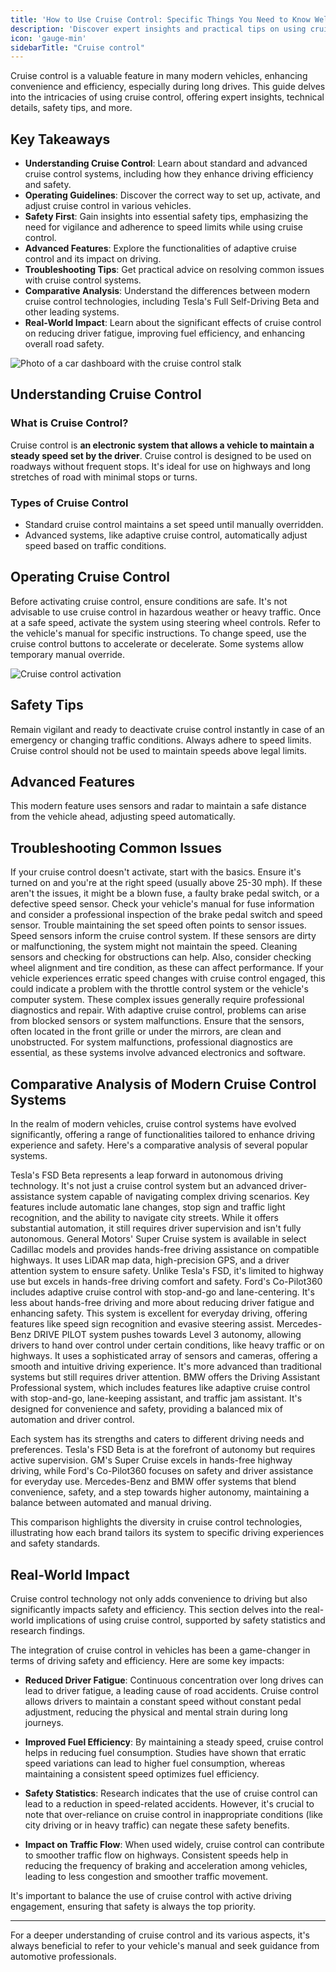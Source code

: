 ```yaml
---
title: 'How to Use Cruise Control: Specific Things You Need to Know Well'
description: 'Discover expert insights and practical tips on using cruise control effectively. This comprehensive guide covers everything from basic operations to advanced features, safety tips, and troubleshooting.'
icon: 'gauge-min'
sidebarTitle: "Cruise control"
---
```


Cruise control is a valuable feature in many modern vehicles, enhancing convenience and efficiency, especially during long drives. This guide delves into the intricacies of using cruise control, offering expert insights, technical details, safety tips, and more.

## Key Takeaways

- **Understanding Cruise Control**: Learn about standard and advanced cruise control systems, including how they enhance driving efficiency and safety.
- **Operating Guidelines**: Discover the correct way to set up, activate, and adjust cruise control in various vehicles.
- **Safety First**: Gain insights into essential safety tips, emphasizing the need for vigilance and adherence to speed limits while using cruise control.
- **Advanced Features**: Explore the functionalities of adaptive cruise control and its impact on driving.
- **Troubleshooting Tips**: Get practical advice on resolving common issues with cruise control systems.
- **Comparative Analysis**: Understand the differences between modern cruise control technologies, including Tesla's Full Self-Driving Beta and other leading systems.
- **Real-World Impact**: Learn about the significant effects of cruise control on reducing driver fatigue, improving fuel efficiency, and enhancing overall road safety.


![Photo of a car dashboard with the cruise control stalk](https://driving-tests.org/wp-content/uploads/2012/07/cruise-control.jpg)

## Understanding Cruise Control

### What is Cruise Control?
Cruise control is **an electronic system that allows a vehicle to maintain a steady speed set by the driver**. Cruise control is designed to be used on roadways without frequent stops. It's ideal for use on highways and long stretches of road with minimal stops or turns.

### Types of Cruise Control
- Standard cruise control maintains a set speed until manually overridden. 
- Advanced systems, like adaptive cruise control, automatically adjust speed based on traffic conditions.

## Operating Cruise Control

<Tabs>
  <Tab title="Setting Up">
    Before activating cruise control, ensure conditions are safe. It's not advisable to use cruise control in hazardous weather or heavy traffic.
  </Tab>

  <Tab title="Activating">
    Once at a safe speed, activate the system using steering wheel controls. Refer to the vehicle's manual for specific instructions.
  </Tab>

  <Tab title="Adjusting Speed">
    To change speed, use the cruise control buttons to accelerate or decelerate. Some systems allow temporary manual override.
  </Tab>
</Tabs>

![Cruise control activation](https://driving-tests.org/wp-content/uploads/2012/03/cruise-button.jpg)

## Safety Tips

<CardGroup cols={2}>
  <Card title="Be Alert" icon="circle-exclamation">
    Remain vigilant and ready to deactivate cruise control instantly in case of an emergency or changing traffic conditions.
  </Card>

  <Card title="Speed Limits" icon="gauge">
    Always adhere to speed limits. Cruise control should not be used to maintain speeds above legal limits.
  </Card>
</CardGroup>

## Advanced Features

<Accordion title="Adaptive Cruise Control">
This modern feature uses sensors and radar to maintain a safe distance from the vehicle ahead, adjusting speed automatically.
</Accordion>

## Troubleshooting Common Issues
<AccordionGroup>
  <Accordion title="System Not Activating">
    If your cruise control doesn't activate, start with the basics. Ensure it's turned on and you're at the right speed (usually above 25-30 mph). If these aren't the issues, it might be a blown fuse, a faulty brake pedal switch, or a defective speed sensor. Check your vehicle's manual for fuse information and consider a professional inspection of the brake pedal switch and speed sensor.
  </Accordion>

  <Accordion title="Failing to Maintain Set Speed">
    Trouble maintaining the set speed often points to sensor issues. Speed sensors inform the cruise control system. If these sensors are dirty or malfunctioning, the system might not maintain the speed. Cleaning sensors and checking for obstructions can help. Also, consider checking wheel alignment and tire condition, as these can affect performance.
  </Accordion>

  <Accordion title="Erratic Speed Changes">
    If your vehicle experiences erratic speed changes with cruise control engaged, this could indicate a problem with the throttle control system or the vehicle's computer system. These complex issues generally require professional diagnostics and repair.
  </Accordion>

  <Accordion title="Adaptive Cruise Control Problems">
    With adaptive cruise control, problems can arise from blocked sensors or system malfunctions. Ensure that the sensors, often located in the front grille or under the mirrors, are clean and unobstructed. For system malfunctions, professional diagnostics are essential, as these systems involve advanced electronics and software.
  </Accordion>
</AccordionGroup>

## Comparative Analysis of Modern Cruise Control Systems

In the realm of modern vehicles, cruise control systems have evolved significantly, offering a range of functionalities tailored to enhance driving experience and safety. Here's a comparative analysis of several popular systems.

<AccordionGroup>

  <Accordion title="Tesla Full Self-Driving (FSD) Beta">
    Tesla's FSD Beta represents a leap forward in autonomous driving technology. It's not just a cruise control system but an advanced driver-assistance system capable of navigating complex driving scenarios. Key features include automatic lane changes, stop sign and traffic light recognition, and the ability to navigate city streets. While it offers substantial automation, it still requires driver supervision and isn't fully autonomous.
  </Accordion>

  <Accordion title="GM's Super Cruise">
    General Motors' Super Cruise system is available in select Cadillac models and provides hands-free driving assistance on compatible highways. It uses LiDAR map data, high-precision GPS, and a driver attention system to ensure safety. Unlike Tesla's FSD, it's limited to highway use but excels in hands-free driving comfort and safety.
  </Accordion>

  <Accordion title="Ford Co-Pilot360">
    Ford's Co-Pilot360 includes adaptive cruise control with stop-and-go and lane-centering. It's less about hands-free driving and more about reducing driver fatigue and enhancing safety. This system is excellent for everyday driving, offering features like speed sign recognition and evasive steering assist.
  </Accordion>

  <Accordion title="Mercedes-Benz DRIVE PILOT">
    Mercedes-Benz DRIVE PILOT system pushes towards Level 3 autonomy, allowing drivers to hand over control under certain conditions, like heavy traffic or on highways. It uses a sophisticated array of sensors and cameras, offering a smooth and intuitive driving experience. It's more advanced than traditional systems but still requires driver attention.
  </Accordion>

  <Accordion title="BMW's Driving Assistant Professional">
    BMW offers the Driving Assistant Professional system, which includes features like adaptive cruise control with stop-and-go, lane-keeping assistant, and traffic jam assistant. It's designed for convenience and safety, providing a balanced mix of automation and driver control.
  </Accordion>

</AccordionGroup>

Each system has its strengths and caters to different driving needs and preferences. Tesla's FSD Beta is at the forefront of autonomy but requires active supervision. GM's Super Cruise excels in hands-free highway driving, while Ford's Co-Pilot360 focuses on safety and driver assistance for everyday use. Mercedes-Benz and BMW offer systems that blend convenience, safety, and a step towards higher autonomy, maintaining a balance between automated and manual driving.

This comparison highlights the diversity in cruise control technologies, illustrating how each brand tailors its system to specific driving experiences and safety standards.

## Real-World Impact

Cruise control technology not only adds convenience to driving but also significantly impacts safety and efficiency. This section delves into the real-world implications of using cruise control, supported by safety statistics and research findings.

The integration of cruise control in vehicles has been a game-changer in terms of driving safety and efficiency. Here are some key impacts:

- **Reduced Driver Fatigue**: Continuous concentration over long drives can lead to driver fatigue, a leading cause of road accidents. Cruise control allows drivers to maintain a constant speed without constant pedal adjustment, reducing the physical and mental strain during long journeys.

- **Improved Fuel Efficiency**: By maintaining a steady speed, cruise control helps in reducing fuel consumption. Studies have shown that erratic speed variations can lead to higher fuel consumption, whereas maintaining a consistent speed optimizes fuel efficiency.

- **Safety Statistics**: Research indicates that the use of cruise control can lead to a reduction in speed-related accidents. However, it's crucial to note that over-reliance on cruise control in inappropriate conditions (like city driving or in heavy traffic) can negate these safety benefits.

- **Impact on Traffic Flow**: When used widely, cruise control can contribute to smoother traffic flow on highways. Consistent speeds help in reducing the frequency of braking and acceleration among vehicles, leading to less congestion and smoother traffic movement.

It's important to balance the use of cruise control with active driving engagement, ensuring that safety is always the top priority.

---

For a deeper understanding of cruise control and its various aspects, it's always beneficial to refer to your vehicle's manual and seek guidance from automotive professionals.
